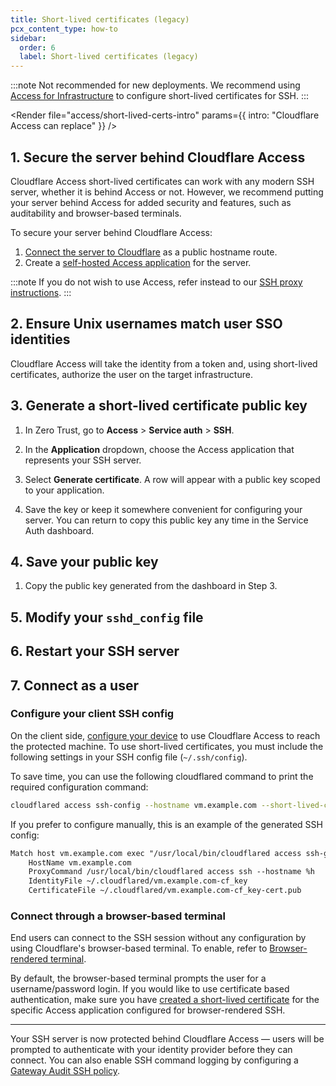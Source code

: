 ```yaml
---
title: Short-lived certificates (legacy)
pcx_content_type: how-to
sidebar:
  order: 6
  label: Short-lived certificates (legacy)
---
```



:::note
Not recommended for new deployments. We recommend using [Access for Infrastructure](/cloudflare-one/connections/connect-networks/use-cases/ssh/ssh-infrastructure-access/) to configure short-lived certificates for SSH.
:::

<Render
	file="access/short-lived-certs-intro"
	params={{ intro: "Cloudflare Access can replace" }}
/>

## 1. Secure the server behind Cloudflare Access

Cloudflare Access short-lived certificates can work with any modern SSH server, whether it is behind Access or not. However, we recommend putting your server behind Access for added security and features, such as auditability and browser-based terminals.

To secure your server behind Cloudflare Access:

1. [Connect the server to Cloudflare](/cloudflare-one/connections/connect-networks/get-started/create-remote-tunnel/) as a public hostname route.
2. Create a [self-hosted Access application](/cloudflare-one/applications/configure-apps/self-hosted-public-app/) for the server.

:::note
If you do not wish to use Access, refer instead to our [SSH proxy instructions](/cloudflare-one/policies/gateway/network-policies/ssh-logging/).
:::

## 2. Ensure Unix usernames match user SSO identities

Cloudflare Access will take the identity from a token and, using short-lived certificates, authorize the user on the target infrastructure.

<Render file="ssh/usernames" />

## 3. Generate a short-lived certificate public key

1. In Zero Trust, go to **Access** > **Service auth** > **SSH**.

2. In the **Application** dropdown, choose the Access application that represents your SSH server.

3. Select **Generate certificate**. A row will appear with a public key scoped to your application.

4. Save the key or keep it somewhere convenient for configuring your server.
   You can return to copy this public key any time in the Service Auth dashboard.

## 4. Save your public key

1. Copy the public key generated from the dashboard in Step 3.

<Render file="ssh/public-key" />

## 5. Modify your `sshd_config` file

<Render file="ssh/modify-sshd" />

## 6. Restart your SSH server

<Render file="ssh/restart-server" />

## 7. Connect as a user

### Configure your client SSH config

On the client side, [configure your device](/cloudflare-one/connections/connect-networks/use-cases/ssh/) to use Cloudflare Access to reach the protected machine. To use short-lived certificates, you must include the following settings in your SSH config file (`~/.ssh/config`).

To save time, you can use the following cloudflared command to print the required configuration command:

```sh
cloudflared access ssh-config --hostname vm.example.com --short-lived-cert
```

If you prefer to configure manually, this is an example of the generated SSH config:

```txt
Match host vm.example.com exec "/usr/local/bin/cloudflared access ssh-gen --hostname %h"
    HostName vm.example.com
    ProxyCommand /usr/local/bin/cloudflared access ssh --hostname %h
    IdentityFile ~/.cloudflared/vm.example.com-cf_key
    CertificateFile ~/.cloudflared/vm.example.com-cf_key-cert.pub
```

### Connect through a browser-based terminal

End users can connect to the SSH session without any configuration by using Cloudflare's browser-based terminal. To enable, refer to [Browser-rendered terminal](/cloudflare-one/applications/non-http/browser-rendering/).

By default, the browser-based terminal prompts the user for a username/password login. If you would like to use certificate based authentication, make sure you have [created a short-lived certificate](#3-generate-a-short-lived-certificate-public-key) for the specific Access application configured for browser-rendered SSH.

---

Your SSH server is now protected behind Cloudflare Access — users will be prompted to authenticate with your identity provider before they can connect. You can also enable SSH command logging by configuring a [Gateway Audit SSH policy](/cloudflare-one/policies/gateway/network-policies/ssh-logging/).
